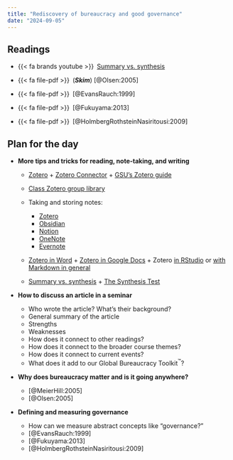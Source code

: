 ```yaml
---
title: "Rediscovery of bureaucracy and good governance"
date: "2024-09-05"
---
```


## Readings

- {{< fa brands youtube >}}&ensp;[Summary vs. synthesis](https://www.youtube.com/watch?v=R_rnkM7jvlY)

- {{< fa file-pdf >}}&ensp;(***Skim***) [@Olsen:2005]

- {{< fa file-pdf >}}&ensp;[@EvansRauch:1999]

- {{< fa file-pdf >}}&ensp;[@Fukuyama:2013]

- {{< fa file-pdf >}}&ensp;[@HolmbergRothsteinNasiritousi:2009]


::: {.content-hidden}

## Plan for the day

- **More tips and tricks for reading, note-taking, and writing**

  - [Zotero](https://www.zotero.org/) + [Zotero Connector](https://www.zotero.org/download/connectors) + [GSU's Zotero guide](https://research.library.gsu.edu/zotero)
  - [Class Zotero group library](https://www.zotero.org/groups/compaf24)

  - Taking and storing notes:
    - [Zotero](https://www.zotero.org/)
    - [Obsidian](https://obsidian.md/)
    - [Notion](https://www.notion.so/)
    - [OneNote](https://www.onenote.com/?public=1)
    - [Evernote](https://evernote.com/)
    
  - [Zotero in Word](https://www.zotero.org/support/word_processor_plugin_usage) + [Zotero in Google Docs](https://www.zotero.org/support/google_docs) + Zotero [in RStudio](https://posit.co/blog/rstudio-1-4-preview-citations/) or [with Markdown in general](https://www.andrewheiss.com/blog/2023/01/08/bibdesk-to-zotero-pandoc/#example-workflow-with-quarto-r-markdown-pandoc)
  
  - [Summary vs. synthesis](https://www.youtube.com/watch?v=R_rnkM7jvlY) + [The Synthesis Test](https://www.youtube.com/watch?v=R_rnkM7jvlY&t=241s)

- **How to discuss an article in a seminar**

  - Who wrote the article? What’s their background?
  - General summary of the article
  - Strengths
  - Weaknesses
  - How does it connect to other readings?
  - How does it connect to the broader course themes?
  - How does it connect to current events?
  - What does it add to our Global Bureaucracy Toolkit^™^?

- **Why does bureaucracy matter and is it going anywhere?**

  - [@MeierHill:2005]
  - [@Olsen:2005]

- **Defining and measuring governance**

  - How can we measure abstract concepts like "governance?"
  - [@EvansRauch:1999]
  - [@Fukuyama:2013]
  - [@HolmbergRothsteinNasiritousi:2009]

:::
